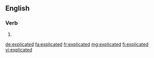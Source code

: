 ==English==

===Verb===
{{head|en}}

# {{en-past of|explicate}}

[[de:explicated]]
[[fa:explicated]]
[[fr:explicated]]
[[mg:explicated]]
[[fi:explicated]]
[[vi:explicated]]